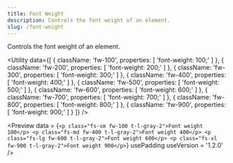 ```yaml
---
title: Font Weight
description: Controls the font weight of an element.
slug: /font-weight
---
```



Controls the font weight of an element.

<Utility
  data={[
    {
      className: 'fw-100',
      properties: [
        'font-weight: 100;'
      ]
    },
    {
      className: 'fw-200',
      properties: [
        'font-weight: 200;'
      ]
    },
    {
      className: 'fw-300',
      properties: [
        'font-weight: 300;'
      ]
    },
    {
      className: 'fw-400',
      properties: [
        'font-weight: 400;'
      ]
    },
    {
      className: 'fw-500',
      properties: [
        'font-weight: 500;'
      ]
    },
    {
      className: 'fw-600',
      properties: [
        'font-weight: 600;'
      ]
    },
    {
      className: 'fw-700',
      properties: [
        'font-weight: 700;'
      ]
    },
    {
      className: 'fw-800',
      properties: [
        'font-weight: 800;'
      ]
    },
    {
      className: 'fw-900',
      properties: [
        'font-weight: 900;'
      ]
    }
  ]}
/>

<Preview
  data = {`<p class="fs-sm fw-100 t-l-gray-2">Font weight 100</p>
    <p class="fs-md fw-400 t-l-gray-2">Font weight 400</p>
    <p class="fs-lg fw-600 t-l-gray-2">Font weight 600</p>
    <p class="fs-xl fw-900 t-l-gray-2">Font weight 900</p>`}
  usePadding
  useVersion = '1.2.0'
/>